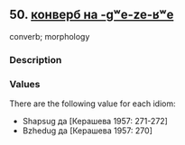 ## 50. <a href =  'https://agricolamz.github.io/The_Circassian_Isoglosses_Database/50.html'>конверб на -gʷe-ze-ʁʷe</a>
converb; morphology

### Description



### Values
There are the following value for each idiom:

* Shapsug  да [Керашева 1957: 271-272] 
* Bzhedug  да [Керашева 1957: 270] 

